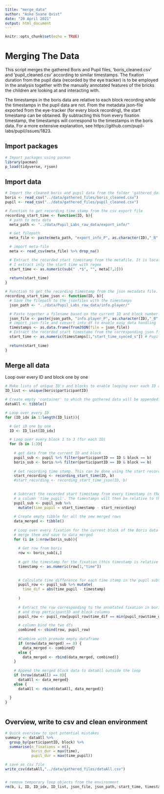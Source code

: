 ```yaml
---
title: "merge_data"
author: "Aske Svane Qvist"
date: "20 April 2021"
output: html_document
---
```


```r
knitr::opts_chunk$set(echo = TRUE)
```

# Merging The Data

This script merges the gathered Boris and Pupil files, 'boris_cleaned.csv' and 'pupil_cleaned.csv' according to similar timestamps. The fixation duration from the pupil data (recorded by the eye tracker) is to be employed in the analysis together with the manually annotated features of the bricks the children are looking at and interacting with.

The timestamps in the boris data are relative to each block recording while the timestamps in the pupil data are not. From the metadata json-file exported from the eye-tracker (for every block recording), the start timestamp can be obtained. By subtracting this from every fixation timestamp, the timestamps will correspond to the timestamps in the boris data. For a more extensive explanation, see https://github.com/pupil-labs/pupil/issues/1823.


## Import packages
```r
# Import packages using pacman
library(pacman)
p_load(tidyverse, rjson)

```

## Import data
```r
# Import the cleaned boris and pupil data from the folder 'gathered_data'
boris <- read_csv("../data/gathered_files/boris_cleaned.csv")
pupil <- read_csv("../data/gathered_files/pupil_cleaned.csv")

```


```r
# Function to get recording time stamp from the csv export file
recording_start_time <- function(ID, b){
  # path to meta data
  meta_path <- "../data/Pupil_Labs_raw_data/export_info/"

  # Get filepath 
  meta_file <- paste(meta_path, "export_info_P", as.character(ID),"_B", as.character(b),".csv", sep = "")

  # import meta-file 
  meta <- read_csv(meta_file) %>% drop_na()

  # Extract the recorded start timestamp from the metafile. It is located in the cell [15,2] with the end time.
  # I extract inly the start time with regex
  start_time <- as.numeric(sub(" .*$", "", meta[7,2]))
  
  return(start_time)
}

# Function to get the recording timestamp from the json metadata file.
recording_start_time_json <- function(ID, b){
  # Save the filepath to the jsonfiles with the timestamps
  json_path <- "../data/Pupil_Labs_raw_data/info.player/"

  # Paste together a filename based on the current ID and block number.
  json_file <- paste(json_path, "info.player_P", as.character(ID),"_B", as.character(b),".json", sep = "")
  # import json-file and convert into df to enable easy data handling
  timestamps <- as.data.frame(fromJSON(file = json_file))
  # Extract the recorded start timestamo from the corresponding json file
  start_time <- as.numeric(timestamps[1,"start_time_synced_s"]) # Pupil timestamp
  
  return(start_time)
}

```



## Merge all data
Loop over every ID and block one by one
```r

# Make lists of unique ID's and blocks to enable looping over each ID and block one by one.
ID_list <- unique(boris$participantID)

# Create empty 'container' to which the gathered data will be appended.
dataAll <- tibble()

# Loop over every ID
for (ID_idx in 1:length(ID_list)){

  # Get iD one by one
  ID <- ID_list[ID_idx]

  # Loop over every block 1 to 3 (for each ID)
  for (b in 1:3){
    
    # get data from the current ID and block
    pupil_sub <- pupil %>% filter(participantID == ID & block == b)
    boris_sub <- boris %>% filter(participantID == ID & block == b)
    
    # Get recording time stamp. This can be done using the start recording time from either the csv or the json file.
    start_recording <- recording_start_time(ID, b)
    #start_recording <- recording_start_time_json(ID, b)
    
    
    # Subtract the recorded start timestamp from every timestamp in the block subset and save the new timestamp in 
    # a column 'time_pupil'. The timestamps will then be relative to the recorded video starting at 0.
    pupil_sub <- pupil_sub %>% 
      mutate(time_pupil = start_timestamp - start_recording)
    
    # Create empty tibble for all the new merged rows
    data_merged <- tibble()
    
    # Loop over every fixation for the current block of the Boris data and find the corresponding row in the pupil data 
    # merge them and save to data_merged
    for (i in 1:nrow(boris_sub)){
      
      # Get row from boris
      row <- boris_sub[i,]
  
      # get the timestamp for the fixation (this timestamp is relative to every single block recording)
      timestamp <- as.numeric(row[1,"time"])
  
  
      # Calculate time difference for each time stamp in the pupil subset
      pupil_row <- pupil_sub %>% mutate(
        time_dif = abs(time_pupil - timestamp)
    
      )
  
      # Extract the row corresponding to the annotated fixation in boris (smallest time difference) 
      # and drop participantID and block columns
      pupil_row <- pupil_row[pupil_row$time_dif == min(pupil_row$time_dif),-c(8,9)]

      # column bind the two dfs
      combined <- cbind(row, pupil_row)
  
      #Combine with premade empty dataframe
      if (nrow(data_merged) == 0) {
        data_merged <- combined}
      else {
        data_merged <- rbind(data_merged, combined)}
    }
    
    # Append the merged block data to dataAll outside the loop
    if (nrow(dataAll) == 0){
      dataAll <- data_merged}
    else {
      dataAll <- rbind(dataAll, data_merged)}
    
  }
}



```


## Overview, write to csv and clean environment
```r
# Quick overview to spot potential mistakes
summary <- dataAll %>% 
  group_by(participantID, block) %>% 
  summarise(n_fixations = n(),
            boris_dur = max(time),
            pupil_dur = max(time_pupil))

# save as csv file
write_csv(dataAll,"../data/gathered_files/dataAll.csv")


# remove temporary loop objects from the environment
rm(b, i, ID, ID_idx, ID_list, json_file, json_path, start_time, timestamp, row, timestamps, pupil_row, pupil_sub, boris_sub, combined, data_merged)

```





